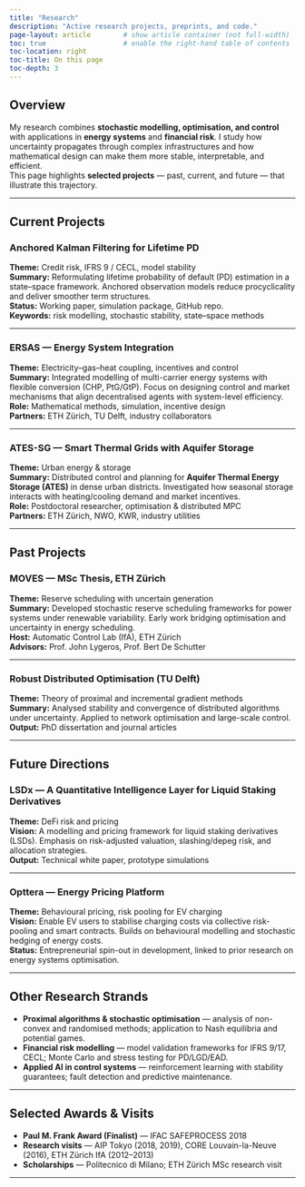 ```yaml
---
title: "Research"
description: "Active research projects, preprints, and code."
page-layout: article        # show article container (not full-width)
toc: true                   # enable the right-hand table of contents
toc-location: right
toc-title: On this page
toc-depth: 3
---
```



## Overview

My research combines **stochastic modelling, optimisation, and control** with applications in **energy systems** and **financial risk**. I study how uncertainty propagates through complex infrastructures and how mathematical design can make them more stable, interpretable, and efficient.  
This page highlights **selected projects** — past, current, and future — that illustrate this trajectory.

---

## Current Projects

### Anchored Kalman Filtering for Lifetime PD
**Theme:** Credit risk, IFRS 9 / CECL, model stability  
**Summary:** Reformulating lifetime probability of default (PD) estimation in a state–space framework. Anchored observation models reduce procyclicality and deliver smoother term structures.  
**Status:** Working paper, simulation package, GitHub repo.  
**Keywords:** risk modelling, stochastic stability, state–space methods

---

### ERSAS — Energy System Integration
**Theme:** Electricity–gas–heat coupling, incentives and control  
**Summary:** Integrated modelling of multi-carrier energy systems with flexible conversion (CHP, PtG/GtP). Focus on designing control and market mechanisms that align decentralised agents with system-level efficiency.  
**Role:** Mathematical methods, simulation, incentive design  
**Partners:** ETH Zürich, TU Delft, industry collaborators

---

### ATES-SG — Smart Thermal Grids with Aquifer Storage
**Theme:** Urban energy & storage  
**Summary:** Distributed control and planning for **Aquifer Thermal Energy Storage (ATES)** in dense urban districts. Investigated how seasonal storage interacts with heating/cooling demand and market incentives.  
**Role:** Postdoctoral researcher, optimisation & distributed MPC  
**Partners:** ETH Zürich, NWO, KWR, industry utilities

---

## Past Projects

### MOVES — MSc Thesis, ETH Zürich
**Theme:** Reserve scheduling with uncertain generation  
**Summary:** Developed stochastic reserve scheduling frameworks for power systems under renewable variability. Early work bridging optimisation and uncertainty in energy scheduling.  
**Host:** Automatic Control Lab (IfA), ETH Zürich  
**Advisors:** Prof. John Lygeros, Prof. Bert De Schutter

---

### Robust Distributed Optimisation (TU Delft)
**Theme:** Theory of proximal and incremental gradient methods  
**Summary:** Analysed stability and convergence of distributed algorithms under uncertainty. Applied to network optimisation and large-scale control.  
**Output:** PhD dissertation and journal articles

---

## Future Directions

### LSDx — A Quantitative Intelligence Layer for Liquid Staking Derivatives
**Theme:** DeFi risk and pricing  
**Vision:** A modelling and pricing framework for liquid staking derivatives (LSDs). Emphasis on risk-adjusted valuation, slashing/depeg risk, and allocation strategies.  
**Output:** Technical white paper, prototype simulations

---

### Opttera — Energy Pricing Platform
**Theme:** Behavioural pricing, risk pooling for EV charging  
**Vision:** Enable EV users to stabilise charging costs via collective risk-pooling and smart contracts. Builds on behavioural modelling and stochastic hedging of energy costs.  
**Status:** Entrepreneurial spin-out in development, linked to prior research on energy systems optimisation.

---

## Other Research Strands

- **Proximal algorithms & stochastic optimisation** — analysis of non-convex and randomised methods; application to Nash equilibria and potential games.  
- **Financial risk modelling** — model validation frameworks for IFRS 9/17, CECL; Monte Carlo and stress testing for PD/LGD/EAD.  
- **Applied AI in control systems** — reinforcement learning with stability guarantees; fault detection and predictive maintenance.

---

## Selected Awards & Visits

- **Paul M. Frank Award (Finalist)** — IFAC SAFEPROCESS 2018  
- **Research visits** — AIP Tokyo (2018, 2019), CORE Louvain-la-Neuve (2016), ETH Zürich IfA (2012–2013)  
- **Scholarships** — Politecnico di Milano; ETH Zürich MSc research visit

---



